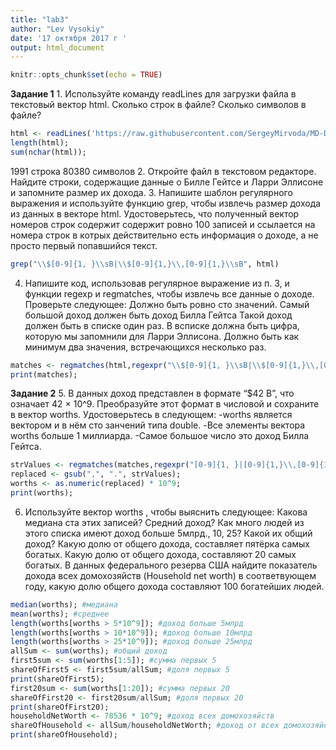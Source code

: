 ---
title: "lab3"
author: "Lev Vysokiy"
date: '17 октября 2017 г '
output: html_document
---

```{r setup, include=FALSE}
knitr::opts_chunk$set(echo = TRUE)
```

**Задание 1**
1. Используйте команду readLines для загрузки файла в текстовый вектор html.
Сколько строк в файле?
Сколько символов в файле?
```{r}
html <- readLines('https://raw.githubusercontent.com/SergeyMirvoda/MD-DA-2017/master/data/forbes.htm');
length(html);
sum(nchar(html));
```
1991 строка
80380 символов
2. Откройте файл в текстовом редакторе. Найдите строки, содержащие данные о Билле Гейтсе и Ларри Эллисоне и запомните размер их дохода.
3. Напишите шаблон регулярного выражения и используйте функцию grep, чтобы извлечь размер дохода из данных в векторе html. Удостоверьтесь, что полученный вектор номеров строк содержит содержит ровно 100 записей и ссылается на номера строк в котрых действительно есть информация о доходе, а не просто первый попавшийся текст.
```{r}
grep("\\$[0-9]{1, }\\sB|\\$[0-9]{1,}\\,[0-9]{1,}\\sB", html)
```
4. Напишите код, использовав регулярное выражение из п. 3, и функции regexp и regmatches, чтобы извлечь все данные о доходе. Проверьте следующее:
Должно быть ровно сто значений.
Самый большой доход должен быть доход Билла Гейтса
Такой доход должен быть в списке один раз.
В всписке должна быть цифра, которую мы запомнили для Ларри Эллисона.
Должно быть как минимум два значения, встречающихся несколько раз.
```{r}
matches <- regmatches(html,regexpr("\\$[0-9]{1, }\\sB|\\$[0-9]{1,}\\,[0-9]{1,}\\sB", html));
print(matches);
```
**Задание 2**
5. В данных доход представлен в формате "$42 B", что означает 42 × 10^9. Преобразуйте этот формат в числовой и сохраните в вектор worths. Удостоверьтесь в следующем:
-worths является вектором и в нём сто занчений типа double.
-Все элементы вектора worths больше 1 миллиарда.
-Самое большое число это доход Билла Гейтса.
```{r}
strValues <- regmatches(matches,regexpr("[0-9]{1, }|[0-9]{1,}\\,[0-9]{1,}", matches));
replaced <- gsub(",", ".", strValues);
worths <- as.numeric(replaced) * 10^9;
print(worths);
```
6. Используйте вектор worths , чтобы выяснить следующее:
Какова медиана ста этих записей?
Средний доход?
Как много людей из этого списка имеют доход больше 5млрд., 10, 25?
Какой их общий доход?
Какую долю от общего дохода, составляет пятёрка самых богатых.
Какую долю от общего дохода, составляют 20 самых богатых.
В данных федерального резерва США найдите показатель дохода всех домохозяйств (Household net worth) в соответвующем году, какую долю общего дохода составляют 100 богатейших людей.
```{r}
median(worths); #медиана
mean(worths); #среднее
length(worths[worths > 5*10^9]); #доход больше 5млрд
length(worths[worths > 10*10^9]); #доход больше 10млрд
length(worths[worths > 25*10^9]); #доход больше 25млрд
allSum <- sum(worths); #общий доход 
first5sum <- sum(worths[1:5]); #сумма первых 5
shareOfFirst5 <- first5sum/allSum; #доля первых 5
print(shareOfFirst5);
first20sum <- sum(worths[1:20]); #сумма первых 20
shareOfFirst20 <- first20sum/allSum; #доля первых 20
print(shareOfFirst20);
householdNetWorth <- 78536 * 10^9; #доход всех домохозяйств
shareOfHousehold <- allSum/householdNetWorth; #доход от всех домохозяйств
print(shareOfHousehold);
```